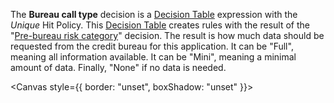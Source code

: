 
<Meta title="Use cases/Loan Originations/Bureau Strategy Decision Service/Bureau Call Type" />

The **Bureau call type** decision is a
[Decision Table](/docs/boxed-expressions-decision-table--overview) expression with the
_Unique_ Hit Policy. This [Decision Table](/docs/boxed-expressions-decision-table--overview)
creates rules with the result of the
"[Pre-bureau risk category](/docs/use-cases-loan-originations-bureau-strategy-decision-service-pre-bureau-risk-category--overview)" decision.
The result is how much data should be requested from the credit bureau for this application. It can be "Full", meaning all information
available. It can be "Mini", meaning a minimal amount of data. Finally, "None" if no data is needed.

<Canvas style={{ border: "unset", boxShadow: "unset" }}>
  <BureauCallType />
</Canvas>
